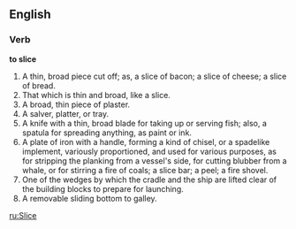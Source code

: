==English==

===Verb===

'''to slice'''

#A thin, broad piece cut off; as, a slice of bacon; a slice of cheese; a slice of bread.
#That which is thin and broad, like a slice.
#A broad, thin piece of plaster.
#A salver, platter, or tray.
#A knife with a thin, broad blade for taking up or serving fish; also, a spatula for spreading anything, as paint or ink.
#A plate of iron with a handle, forming a kind of chisel, or a spadelike implement, variously proportioned, and used for various purposes, as for stripping the planking from a vessel's side, for cutting blubber from a whale, or for stirring a fire of coals; a slice bar; a peel; a fire shovel.
#One of the wedges by which the cradle and the ship are lifted clear of the building blocks to prepare for launching.
#A removable sliding bottom to galley.

[[ru:Slice]]